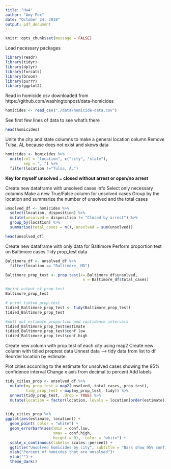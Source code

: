 ```yaml
---
title: "Hw4"
author: "Amy Fox"
date: "October 24, 2018"
output: pdf_document
---
```


```r
knitr::opts_chunk$set(message = FALSE)
```

Load necessary packages
```r
library(readr)
library(tidyr)
library(dplyr)
library(forcats)
library(broom)
library(purrr)
library(ggplot2)

```

Read in homicide csv downloaded from https://github.com/washingtonpost/data-homicides

```r
homicides <- read_csv("./data/homicide-data.csv")
```

See first few lines of data to see what's there
```r
head(homicides)
```

Unite the city and state columns to make a general location column
Remove Tulsa, AL because does not exist and skews data
```r

homicides <- homicides %>%
  unite(col = "location", c("city", "state"),
        sep = ", ") %>%
  filter(location !="Tulsa, AL")

```

**Key for myself**
**unsolved = closed without arrest or open/no arrest**

Create new dataframe with unsolved cases info
Select only necessary columns
Make a new True/False column for unsolved cases
Group by the location and summarize the number of unsolved and the total cases

```r
unsolved_df <- homicides %>%
  select(location, disposition) %>%
  mutate(unsolved = disposition != "Closed by arrest") %>%
  group_by(location) %>%
  summarise(total_cases = n(), unsolved = sum(unsolved))

head(unsolved_df)

```

Create new dataframe with only data for Baltimore
Perform proportion test on Baltimore cases
Tidy prop_test data 

```r
Baltimore_df <- unsolved_df %>%
  filter(location == "Baltimore, MD")

Baltimore_prop_test <- prop.test(x= Baltimore_df$unsolved, 
                                  n = Baltimore_df$total_cases)

#print output of prop.test
Baltimore_prop_test

# print tidied prop.test
tidied_Baltimore_prop_test <- tidy(Baltimore_prop_test)
tidied_Baltimore_prop_test

#pull out estimate proportion and confidence intervals
tidied_Baltimore_prop_test$estimate
tidied_Baltimore_prop_test$conf.low
tidied_Baltimore_prop_test$conf.high
```

Create new column with prop.test of each city using map2
Create new column with tidied proptest data
Unnest data --> tidy data from list to df
Reorder location by estimate

Plot cities according to the estimate for unsolved cases showing the 95% confidence interval
Change x axis from decimal to percent
Add labels

```r

tidy_cities_prop <- unsolved_df %>%
  mutate(my_prop_test = map2(unsolved, total_cases, prop.test),
         tidy_prop_test = map(my_prop_test, tidy)) %>%
  unnest(tidy_prop_test, .drop = TRUE) %>%
  mutate(location = factor(location, levels = location[order(estimate)]))
  

tidy_cities_prop %>%
ggplot(aes(estimate, location)) +
  geom_point( color = "white") +
  geom_errorbarh(aes(xmin = conf.low, 
                     xmax = conf.high, 
                     height = 0),  color = "white") +
  scale_x_continuous(labels= scales::percent) +
  ggtitle("Unsolved homicides by city", subtitle = "Bars show 95% confidence interval") +
  xlab("Percent of homicdes that are unsolved")+
  ylab("") +
  theme_dark()

```





  


